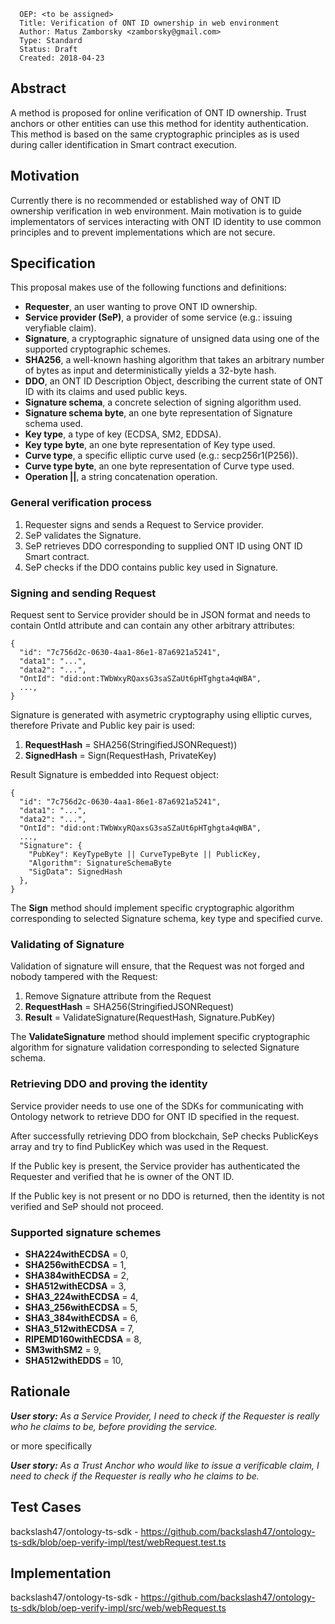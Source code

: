 <pre>
  OEP: <to be assigned>
  Title: Verification of ONT ID ownership in web environment
  Author: Matus Zamborsky <zamborsky@gmail.com>
  Type: Standard
  Status: Draft
  Created: 2018-04-23
</pre>

==Abstract==

A method is proposed for online verification of ONT ID ownership. Trust anchors or other entities can use this method for identity authentication. 
This method is based on the same cryptographic principles as is used during caller identification in Smart contract execution.

==Motivation==

Currently there is no recommended or established way of ONT ID ownership verification in web environment. Main motivation is to guide implementators of services interacting with ONT ID identity to use common principles and to prevent implementations which are not secure. 

==Specification==

This proposal makes use of the following functions and definitions:

*'''Requester''', an user wanting to prove ONT ID ownership.
*'''Service provider (SeP)''', a provider of some service (e.g.: issuing veryfiable claim).
*'''Signature''', a cryptographic signature of unsigned data using one of the supported cryptographic schemes.
*'''SHA256''', a well-known hashing algorithm that takes an arbitrary number of bytes as input and deterministically yields a 32-byte hash.
*'''DDO''', an ONT ID Description Object, describing the current state of ONT ID with its claims and used public keys.
*'''Signature schema''', a concrete selection of signing algorithm used.
*'''Signature schema byte''', an one byte representation of Signature schema used.
*'''Key type''', a type of key (ECDSA, SM2, EDDSA).
*'''Key type byte''', an one byte representation of Key type used.
*'''Curve type''', a specific elliptic curve used (e.g.: secp256r1(P256)).
*'''Curve type byte''', an one byte representation of Curve type used.
*'''Operation ||''', a string concatenation operation.

===General verification process===
#Requester signs and sends a Request to Service provider.
#SeP validates the Signature.
#SeP retrieves DDO corresponding to supplied ONT ID using ONT ID Smart contract.
#SeP checks if the DDO contains public key used in Signature.

===Signing and sending Request===
Request sent to Service provider should be in JSON format and needs to contain OntId attribute and can contain any other arbitrary attributes:

<pre>
{
  "id": "7c756d2c-0630-4aa1-86e1-87a6921a5241",
  "data1": "...",
  "data2": "...",
  "OntId": "did:ont:TWbWxyRQaxsG3saSZaUt6pHTghgta4qWBA",
  ...,
}
</pre>

Signature is generated with asymetric cryptography using elliptic curves, therefore Private and Public key pair is used:

# '''RequestHash''' = SHA256(StringifiedJSONRequest))
# '''SignedHash''' = Sign(RequestHash, PrivateKey)

Result Signature is embedded into Request object:

<pre>
{
  "id": "7c756d2c-0630-4aa1-86e1-87a6921a5241",
  "data1": "...",
  "data2": "...",
  "OntId": "did:ont:TWbWxyRQaxsG3saSZaUt6pHTghgta4qWBA",
  ...,
  "Signature": {
    "PubKey": KeyTypeByte || CurveTypeByte || PublicKey,
    "Algorithm": SignatureSchemaByte
    "SigData": SignedHash
  },
}
</pre>

The '''Sign''' method should implement specific cryptographic algorithm corresponding to selected Signature schema, key type and specified curve.

===Validating of Signature===
Validation of signature will ensure, that the Request was not forged and nobody tampered with the Request:

#Remove Signature attribute from the Request
#'''RequestHash''' = SHA256(StringifiedJSONRequest)
#'''Result''' = ValidateSignature(RequestHash, Signature.PubKey)

The '''ValidateSignature''' method should implement specific cryptographic algorithm for signature validation corresponding to selected Signature schema.

===Retrieving DDO and proving the identity===
Service provider needs to use one of the SDKs for communicating with Ontology network to retrieve DDO for ONT ID specified in the request. 

After successfully retrieving DDO from blockchain, SeP checks PublicKeys array and try to find PublicKey which was used in the Request.

If the Public key is present, the Service provider has authenticated the Requester and verified that he is owner of the ONT ID.

If the Public key is not present or no DDO is returned, then the identity is not verified and SeP should not proceed.

===Supported signature schemes===
*'''SHA224withECDSA''' = 0,
*'''SHA256withECDSA''' = 1,
*'''SHA384withECDSA''' = 2,
*'''SHA512withECDSA''' = 3,
*'''SHA3_224withECDSA''' = 4,
*'''SHA3_256withECDSA''' = 5,
*'''SHA3_384withECDSA''' = 6,
*'''SHA3_512withECDSA''' = 7,
*'''RIPEMD160withECDSA''' = 8,
*'''SM3withSM2''' = 9,
*'''SHA512withEDDS''' = 10,

==Rationale==

'''''User story:''' As a Service Provider, I need to check if the Requester is really who he claims to be, before providing the service.''

or more specifically

'''''User story:''' As a Trust Anchor who would like to issue a verificable claim, I need to check if the Requester is really who he claims to be.''

==Test Cases==
backslash47/ontology-ts-sdk - https://github.com/backslash47/ontology-ts-sdk/blob/oep-verify-impl/test/webRequest.test.ts

==Implementation==

backslash47/ontology-ts-sdk - https://github.com/backslash47/ontology-ts-sdk/blob/oep-verify-impl/src/web/webRequest.ts
